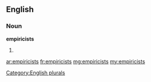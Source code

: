 ==English==

===Noun===
'''empiricists'''

# {{plural of|[[empiricist]]}}

[[Category:English plurals]]

[[ar:empiricists]]
[[fr:empiricists]]
[[mg:empiricists]]
[[my:empiricists]]